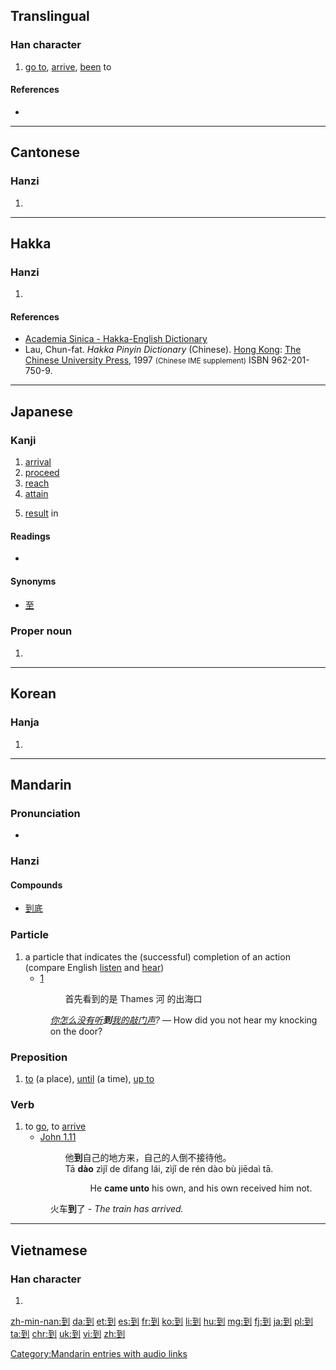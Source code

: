 ==Translingual==
{{stroke order|strokes=8}}
{{stroke order|type=animate}}

===Han character===
{{Han char|rn=18|rad=刀|as=06|sn=8|four=1210<sub>0</sub>|canj=一土中弓 (MGLN)|ids=⿰[[至]][[刂]]}}

# [[go to]], [[arrive]], [[been]] to

====References====
* {{Han ref|kx=0138.360|dkj=01950|dj=0314.130|hdz=10334.030|uh=5230|ud=21040|bh=A8EC|bd=43244}}

----

==Cantonese==

===Hanzi===
{{yue-hanzi|jyut=dou3|y=dou3}}

# {{defn|lang=yue|sort=刀06}}

----

==Hakka==

===Hanzi===
{{hak-hanzi|poj=[[tàu]] (tau<sup>3</sup>), [[tò]] (to<sup>3</sup>)|gd=|hpy=dau4, do4}}

# {{defn|lang=hak|sort=刀06}}

====References====
*[http://minhakka.ling.sinica.edu.tw/bkg/hakyin/search.php?DETAIL=1&LIMIT=id=42663&dbname=su_tian_1&graph=2 Academia Sinica - Hakka-English Dictionary]
*Lau, Chun-fat. ''Hakka Pinyin Dictionary'' (Chinese). [[Hong Kong]]: [[w:Chinese University of Hong Kong|The Chinese University Press]], 1997 <small>(Chinese IME supplement)</small> ISBN 962-201-750-9.

----

==Japanese==

===Kanji===
{{ja-kanji|grade=c|rs=刀06}}

# [[arrival]]
# [[proceed]]
# [[reach]]
# [[attain]]
# {{context|archaic|lang=ja|sort=いたる}} [[result]] in

====Readings====
* {{ja-readings|on=[[とう]] (tō)|kun=[[いたる]] (itaru) {{context|colloquial|lang=ja|sort=いたる}}}}

====Synonyms====
* [[至]]

{{ja-kref
|jis= 457E
|ku= 3794
|shift= 939e
|euc= C5FE
|freq= 1032
|nelson= 3846 
|newnelson= 477 
|halpern= 1264 
|kld= 848  
|heisig= 755 
|tuttle= 2f6.4 
}}

===Proper noun===
{{ja-pos|いたる|proper}}

# {{given name|male|lang=ja|sort=いたる}}
----

==Korean==

===Hanja===
{{ko-hanja|hangeul=도|rv=do|mr=to}}

# {{defn|lang=ko|sort=刀06}}

----

==Mandarin==

===Pronunciation===
* {{audio|zh-dào.ogg|audio|lang=cmn}}

===Hanzi===
{{cmn-hanzi|pin=[[dào]] ([[dao4]])|wg=tao<sup>4</sup>}}

====Compounds====
* [[到底]]

===Particle===
{{cmn-prep|ts|pin=dào|pint=dao4}}
# a particle that indicates the (successful) completion of an action (compare English [[listen]] and [[hear]])
#* [http://books.google.co.uk/books?id=gPkTKbU8_jgC&pg=PA21&dq=%22Thames%E6%B2%B3%22&hl=en&ei=l5GJTuvTOsme-wae9Igg&sa=X&oi=book_result&ct=result&resnum=1&ved=0CC0Q6AEwAA#v=onepage&q=%22Thames%E6%B2%B3%22&f=false]
#*: 首先看到的是 Thames 河 的出海口
#: ''[[你]][[怎么]][[没有]][[听]]'''到'''[[我]][[的]][[敲]][[门]][[声]]?'' &mdash; How did you not hear my knocking on the door?

===Preposition===
{{cmn-prep|ts|pin=dào|pint=dao4}}
# [[to]] (a place), [[until]] (a time), [[up to]]

===Verb===
{{cmn-verb|ts|pin=dào|pint=dao4}}
# to [[go]], to [[arrive]]
#* [http://wordproject.org/multi/bi_en_cn_py.htm John 1.11]
#*: 他'''到'''自己的地方来，自己的人倒不接待他。
#*: Tā '''dào''' zìjǐ de dìfang lái, zìjǐ de rén dào bù jiēdaì tā.
#*:: He '''came unto''' his own, and his own received him not. 
#: 火车'''到'''了 - ''The train has arrived.''

[[Category:Mandarin entries with audio links]]

----

==Vietnamese==

===Han character===
{{vi-hantu|[[đáo]], [[đáu]], [[tráo]]|rs=刀06}}

# {{defn|lang=vi|sort=刀06}}

[[zh-min-nan:到]]
[[da:到]]
[[et:到]]
[[es:到]]
[[fr:到]]
[[ko:到]]
[[li:到]]
[[hu:到]]
[[mg:到]]
[[fj:到]]
[[ja:到]]
[[pl:到]]
[[ta:到]]
[[chr:到]]
[[uk:到]]
[[vi:到]]
[[zh:到]]